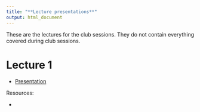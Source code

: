 ```yaml
---
title: "**Lecture presentations**"
output: html_document
---
```


These are the lectures for the club sessions. They do not contain everything covered during club sessions.

# Lecture 1
* [Presentation](lecture_1.html)

Resources:

* 
